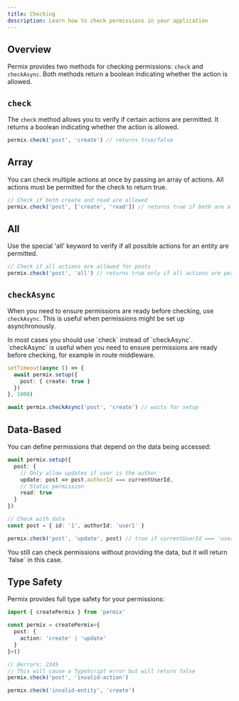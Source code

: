 ```yaml
---
title: Checking
description: Learn how to check permissions in your application
---
```


## Overview

Permix provides two methods for checking permissions: `check` and `checkAsync`. Both methods return a boolean indicating whether the action is allowed.

## `check`

The `check` method allows you to verify if certain actions are permitted. It returns a boolean indicating whether the action is allowed.

```ts
permix.check('post', 'create') // returns true/false
```

## Array

You can check multiple actions at once by passing an array of actions. All actions must be permitted for the check to return true.

```ts
// Check if both create and read are allowed
permix.check('post', ['create', 'read']) // returns true if both are allowed
```

## All

Use the special 'all' keyword to verify if all possible actions for an entity are permitted.

```ts
// Check if all actions are allowed for posts
permix.check('post', 'all') // returns true only if all actions are permitted
```

## `checkAsync`

When you need to ensure permissions are ready before checking, use `checkAsync`. This is useful when permissions might be set up asynchronously.

<Callout>
In most cases you should use `check` instead of `checkAsync`. `checkAsync` is useful when you need to ensure permissions are ready before checking, for example in route middleware.
</Callout>

```ts
setTimeout(async () => {
  await permix.setup({
    post: { create: true }
  })
}, 1000)

await permix.checkAsync('post', 'create') // waits for setup
```

## Data-Based

You can define permissions that depend on the data being accessed:

```ts
await permix.setup({
  post: {
    // Only allow updates if user is the author
    update: post => post.authorId === currentUserId,
    // Static permission
    read: true
  }
})

// Check with data
const post = { id: '1', authorId: 'user1' }

permix.check('post', 'update', post) // true if currentUserId === 'user1'
```

<Callout type="warn">
You still can check permissions without providing the data, but it will return `false` in this case.
</Callout>

## Type Safety

Permix provides full type safety for your permissions:

```ts twoslash
import { createPermix } from 'permix'

const permix = createPermix<{
  post: {
    action: 'create' | 'update'
  }
}>()

// @errors: 2345
// This will cause a TypeScript error but will return false
permix.check('post', 'invalid-action')

permix.check('invalid-entity', 'create')
```
